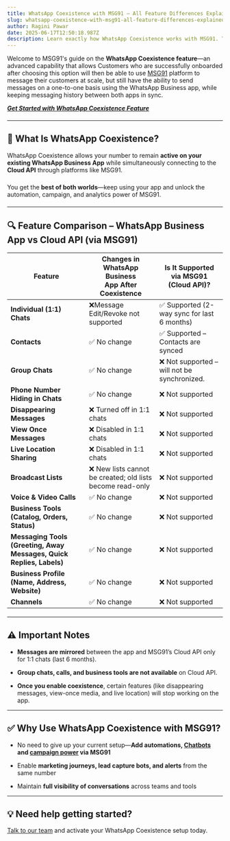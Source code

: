 ```yaml
---
title: WhatsApp Coexistence with MSG91 – All Feature Differences Explained
slug: whatsapp-coexistence-with-msg91-all-feature-differences-explained
author: Ragini Pawar
date: 2025-06-17T12:50:18.987Z
description: Learn exactly how WhatsApp Coexistence works with MSG91. This blog explains key feature differences, what’s supported, and how you can chat 1:1, sync messages, and run automation—all from the same WhatsApp number.
---
```


Welcome to MSG91's guide on the **WhatsApp Coexistence feature**—an advanced capability that allows Customers who are successfully onboarded after choosing this option will then be able to use [MSG91](https://msg91.com/whatsapp) platform to message their customers at scale, but still have the ability to send messages on a one-to-one basis using the WhatsApp Business app, while keeping messaging history between both apps in sync.

[**_Get Started with WhatsApp Coexistence Feature_**](https://msg91.com/guide/unlock-whatsapp-coexistence-use-whatsapp-business-app-and-cloud-api-together)
####
---

## **📌 What Is WhatsApp Coexistence?**

WhatsApp Coexistence allows your number to remain **active on your existing WhatsApp Business App** while simultaneously connecting to the **Cloud API** through platforms like MSG91.
#####
You get the **best of both worlds**—keep using your app and unlock the automation, campaign, and analytics power of MSG91.
####
---

## **🔍 Feature Comparison – WhatsApp Business App vs Cloud API (via MSG91)**

<table className='table text-base'>
    <thead>
        <tr>
            <th>Feature</th>
            <th>Changes in WhatsApp Business<br/> App After Coexistence</th>
            <th>Is It Supported via MSG91 <br/>(Cloud API)?</th>
        </tr>
    </thead>
    <tbody>
        <tr>
            <td>
                <strong>Individual (1:1) Chats</strong>
            </td>
            <td>❌Message Edit/Revoke not supported</td>
            <td>✅ Supported (2-way sync for last 6 months)</td>
        </tr>
        <tr>
            <td>
                <strong>Contacts</strong>
            </td>
            <td>✅ No change</td>
            <td>✅ Supported – Contacts are synced</td>
        </tr>
        <tr>
            <td>
                <strong>Group Chats</strong>
            </td>
            <td>✅ No change</td>
            <td>❌ Not supported – will not be synchronized.</td>
        </tr>
        <tr>
            <td>
                <strong>Phone Number Hiding in Chats</strong>
            </td>
            <td>✅ No change</td>
            <td>❌ Not supported</td>
        </tr>
        <tr>
            <td>
                <strong>Disappearing Messages</strong>
            </td>
            <td>❌ Turned off in 1:1 chats</td>
            <td>❌ Not supported</td>
        </tr>
        <tr>
            <td>
                <strong>View Once Messages</strong>
            </td>
            <td>❌ Disabled in 1:1 chats</td>
            <td>❌ Not supported</td>
        </tr>
        <tr>
            <td>
                <strong>Live Location Sharing</strong>
            </td>
            <td>❌ Disabled in 1:1 chats</td>
            <td>❌ Not supported</td>
        </tr>
        <tr>
            <td>
                <strong>Broadcast Lists</strong>
            </td>
            <td>❌ New lists cannot be created; old lists become read-only</td>
            <td>❌ Not supported</td>
        </tr>
        <tr>
            <td>
                <strong>Voice &amp; Video Calls</strong>
            </td>
            <td>✅ No change</td>
            <td>❌ Not supported</td>
        </tr>
        <tr>
            <td>
                <strong>Business Tools (Catalog, Orders, Status)</strong>
            </td>
            <td>✅ No change</td>
            <td>❌ Not supported</td>
        </tr>
        <tr>
            <td>
                <strong>Messaging Tools (Greeting, Away Messages, Quick Replies, Labels)</strong>
            </td>
            <td>✅ No change</td>
            <td>❌ Not supported</td>
        </tr>
        <tr>
            <td>
                <strong>Business Profile (Name, Address, Website)</strong>
            </td>
            <td>✅ No change</td>
            <td>❌ Not supported</td>
        </tr>
        <tr>
            <td>
                <strong>Channels</strong>
            </td>
            <td>✅ No change</td>
            <td>❌ Not supported</td>
        </tr>
    </tbody>
</table>

####
---

## **⚠️ Important Notes**

-   **Messages are mirrored** between the app and MSG91’s Cloud API only for 1:1 chats (last 6 months).

-   **Group chats, calls, and business tools are not available** on Cloud API.

-   **Once you enable coexistence**, certain features (like disappearing messages, view-once media, and live location) will stop working on the app.

---

## **✅ Why Use WhatsApp Coexistence with MSG91?**

-   No need to give up your current setup—**Add automations, [Chatbots](https://msg91.com/demochatbot) and [campaign power](https://msg91.com/campaign) via MSG91**

-   Enable **marketing journeys, lead capture bots, and alerts** from the same number

-   Maintain **full visibility of conversations** across teams and tools

---

## 💡 **Need help getting started?**

[Talk to our team](https://calendly.com/msg91-whatsapp) and activate your WhatsApp Coexistence setup today.
